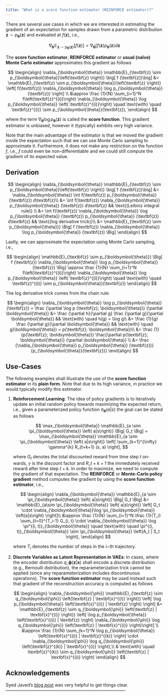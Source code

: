 ```yaml
---
title: "What is a score function estimator (REINFORCE estimator)?"
---
```


There are several use cases in which we are interested in estimating
the gradient of an expectation for samples drawn from a parametric
distribution $\textbf{z} \sim
p_{\boldsymbol{\theta}}\left(\textbf{z}\right)$ and evaluated at $f(\textbf{z})$, i.e., 

$$
  \nabla_{\boldsymbol{\theta}} \mathbb{E}_{\textbf{z} \sim
  p_{\boldsymbol{\theta}}\left(\textbf{z} \right)} \big[ f
  (\textbf{z})\big] = \nabla_{\boldsymbol{\theta}} \int f(\textbf{z})
  p_{\boldsymbol{\theta}} (\textbf{z}) d\textbf{z}
$$

The **score function estimator**, **REINFORCE estimator** or **usual
(naïve) Monte Carlo estimator** approximates this gradient as follows 

$$
\begin{align}
\nabla_{\boldsymbol{\theta}} \mathbb{E}_{\textbf{z} \sim
  p_{\boldsymbol{\theta}}\left(\textbf{z} \right)} \big[ f
  (\textbf{z})\big] &= \mathbb{E}_{\textbf{z} \sim
  p_{\boldsymbol{\theta}}\left(\textbf{z} \right)} \left[
  f(\textbf{z}) \nabla_{\boldsymbol{\theta}} \log
  p_{\boldsymbol{\theta}} (\textbf{z}) \right] \\
  &\approx \frac {1}{N}
  \sum_{i=1}^N f\left(\textbf{z}^{(i)}\right) \nabla_{\boldsymbol{\theta}} \log
  p_{\boldsymbol{\theta}} \left( \textbf{z}^{(i)}\right) \quad
  \text{with} \quad \textbf{z}^{(i)} \sim p_{\boldsymbol{\theta}}(\textbf{z}),
\end{align}
$$

where the term $\nabla_{\boldsymbol{\theta}}\log p_{\boldsymbol{\theta}} (\textbf{z})$ is called
the **score function**. This gradient estimator is unbiased, however
it (typically) exhibits very high variance.

Note that the main advantage of the estimator is that we moved the
gradient inside the expectation such that we can use Monte Carlo
sampling to approximate it. Furthermore, it does not make any
restriction on the function $f$, i.e., $f$ could even be
non-differentiable and we could still compute the gradient of its
expected value. 


::: {.callout-tip collapse=true}
## Derivation

$$
\begin{align}
\nabla_{\boldsymbol{\theta}} \mathbb{E}_{\textbf{z} \sim
  p_{\boldsymbol{\theta}}\left(\textbf{z} \right)} \big[ f
  (\textbf{z})\big] 
  &= \nabla_{\boldsymbol{\theta}} \int f(\textbf{z})
  p_{\boldsymbol{\theta}} (\textbf{z}) d\textbf{z}\\
  &= \int f(\textbf{z}) \nabla_{\boldsymbol{\theta}} p_{\boldsymbol{\theta}} (\textbf{z})
  d\textbf{z} && \text{(Leibniz integral rule)} \\
  &= \int f(\textbf{z})
  \nabla_{\boldsymbol{\theta}}
  \log p_{\boldsymbol{\theta}} (\textbf{z}) p_{\boldsymbol{\theta}} (\textbf{z})
  d\textbf{z} && \text{(log derivative trick)}\\ 
  &= \mathbb{E}_{\textbf{z} \sim p_{\boldsymbol{\theta}}} \Big[ f
  (\textbf{z}) \nabla_{\boldsymbol{\theta}} \log
  p_{\boldsymbol{\theta}} (\textbf{z}) \Big]
\end{align}
$$

Lastly, we can approximate the expectation using Monte Carlo sampling,
i.e.,

$$
\begin{align}
\mathbb{E}_{\textbf{z} \sim p_{\boldsymbol{\theta}}} \Big[ f
  (\textbf{z}) \nabla_{\boldsymbol{\theta}} \log
  p_{\boldsymbol{\theta}} (\textbf{z}) \Big] \approx \frac {1}{N}
  \sum_{i=1}^N f\left(\textbf{z}^{(i)}\right) \nabla_{\boldsymbol{\theta}} \log
  p_{\boldsymbol{\theta}} \left( \textbf{z}^{(i)}\right) \quad
  \text{with} \quad \textbf{z}^{(i)} \sim p_{\boldsymbol{\theta}}(\textbf{z})
\end{align}
$$

The log derivative trick comes from the chain rule:

$$
\begin{align}
\nabla_{\boldsymbol{\theta}} \log p_{\boldsymbol{\theta}} (\textbf{z}) = \frac
{\partial \log p (\textbf{z}; \boldsymbol{\theta})} {\partial
\boldsymbol{\theta}} &= \frac {\partial h}{\partial g} \frac {\partial
g}{\partial \boldsymbol{\theta}} && \text{with} \quad h(g) = \log g\\
&= \frac {1}{g} \frac {\partial g}{\partial \boldsymbol{\theta}} &&
\text{with} \quad g(\boldsymbol{\theta}) = p(\textbf{z}; \boldsymbol{\theta})\\
&= \frac {1}{p(\textbf{z}; \boldsymbol{\theta})} \frac{\partial
p(\textbf{z}; \boldsymbol{\theta})} {\partial \boldsymbol{\theta}} \\
&= \frac {\nabla_{\boldsymbol{\theta}} p_{\boldsymbol{\theta}} (\textbf{z})}{p_{\boldsymbol{\theta}}(\textbf{z})}
\end{align}
$$
:::


::: {.callout-tip collapse=true}
## Use-Cases 

The following examples shall illustrate the use of the **score
function estimator** in its **plain form**. Note that due to its high
variance, in practice we would typically modify this estimator.

1. **Reinforcement Learning**: The idea of policy
   gradients is to iteratively update an initial random policy 
   towards maximizing the expected return, i.e., given a parameterized
   policy function $\pi_{\boldsymbol{\theta}} \left(a | s \right)$ the
   goal can be stated as follows 
   
   $$
     \max_{\boldsymbol{\theta}} \mathbb{E}_{a \sim \pi_{\boldsymbol{\theta}}
     \left( a|s\right)} \Big[ G_t \Big] = \max_{\boldsymbol{\theta}}
     \mathbb{E}_{a \sim \pi_{\boldsymbol{\theta}}
     \left( a|s\right)} \left[ \sum_{k=1}^{\infty} \gamma^{k}
     R_{t+k+1} (s, a) \right],
   $$
   
   where $G_t$ denotes the total discounted reward from time step $t$
   on-wards, $\gamma$ is the discount factor and $R\_{t+k+1}$ the
   immediately received reward after time step $t+k$. In order to
   maximize, we need to compute the gradient of that expectation. The
   **REINFORCE** or **Monte-Carlo policy gradient** method computes the
   gradient by using the **score function estimator**, i.e.,  
   
   $$
   \begin{align}
    \nabla_{\boldsymbol{\theta}} \mathbb{E}_{a \sim \pi_{\boldsymbol{\theta}}
    \left( a|s\right)} \Big[ G_t \Big] &= \mathbb{E}_{a\sim \pi_{\boldsymbol{\theta}}
    \left( a|s\right)} \left[ G_t \cdot \nabla_{\boldsymbol{\theta}}\log \pi_{\boldsymbol{\theta}} \left(a|s\right) \right]\\
    &\approx \frac {1}{N} \sum_{i=1}^N \frac {1}{T_i} \sum_{t=0}^{T_i-1} G_{i, t} \cdot \nabla_{\boldsymbol{\theta}} \log \pi^{(i,
   t)}_{\boldsymbol{\theta}} \quad \text{with} \quad \pi^{(i,
   t)}_{\boldsymbol{\theta}} \sim \pi_{\boldsymbol{\theta}} \left(A_t | S_t \right),
   \end{align}
   $$
   
   where $T_i$ denotes the number of steps in the $i-$th trajectory. 
2. **Discrete Variables as Latent Representation in VAEs**: In cases,
   where the encoder distribution $q\_{\boldsymbol{\phi}} \left(
   \textbf{z} | \textbf{x} \right)$ shall encode a discrete
   distribution (e.g., Bernoulli distribution), the reparameterization
   trick cannot be applied (since any reparameterization includes
   discontinuous operations). The **score function estimator** may be
   used instead such that gradient of the reconstruction accuracy is computed as follows 
   
   $$
   \begin{align}
     \nabla_{\boldsymbol{\phi}} \mathbb{E}_{\textbf{z} \sim q_{\boldsymbol{\phi}}
     \left(\textbf{z} | \textbf{x}^{(i)} \right)} \left[ \log
     p_{\boldsymbol{\theta}} \left(\textbf{x}^{(i)} | \textbf{z}
     \right) \right] &= \mathbb{E}_{\textbf{z} \sim q_{\boldsymbol{\phi}}
     \left(\textbf{z} | \textbf{x}^{(i)} \right)} \left[ \log
     p_{\boldsymbol{\theta}} \left(\textbf{x}^{(i)} | \textbf{z}
     \right) \nabla_{\boldsymbol{\phi}} \log q_{\boldsymbol{\phi}}
     \left(\textbf{z} | \textbf{x}^{(i)} \right)\right] \\
     &\approx \frac {1}{N} \sum_{k=1}^N \log
     p_{\boldsymbol{\theta}} \left(\textbf{x}^{(i)} | \textbf{z}^{(k)}
     \right) \cdot \nabla_{\boldsymbol{\phi}} \log q_{\boldsymbol{\phi}}
     \left(\textbf{z}^{(k)} | \textbf{x}^{(i)} \right),\\
     & \text{with} \quad \textbf{z}^{(k)} \sim q_{\boldsymbol{\phi}}
     \left(\textbf{z} | \textbf{x}^{(i)} \right)
   \end{align}
   $$
:::

## Acknowledgements

Syed Javed's [blog
post](https://stillbreeze.github.io/REINFORCE-vs-Reparameterization-trick/)
was very helpful to get things clear.
----------------------------------------------------------------------------------
